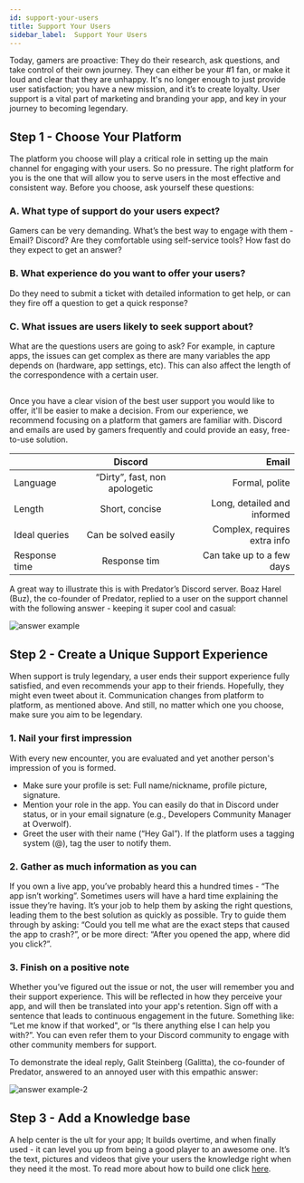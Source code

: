 ```yaml
---
id: support-your-users
title: Support Your Users
sidebar_label:  Support Your Users
---
```


Today, gamers are proactive: They do their research, ask questions, and take control of their own journey.
They can either be your #1 fan, or make it loud and clear that they are unhappy. It's no longer enough to just provide user satisfaction; you have a new mission, and it’s to create loyalty.
User support is a vital part of marketing and branding your app, and key in your journey to becoming legendary.


## Step 1 - Choose Your Platform

The platform you choose will play a critical role in setting up the main channel for engaging with your users. So no pressure.
The right platform for you is the one that will allow you to serve users in the most effective and consistent way. Before you choose, ask yourself these questions:

### A. What type of support do your users expect?

Gamers can be very demanding. What’s the best way to engage with them - Email? Discord? Are they comfortable using self-service tools? How fast do they expect to get an answer?

### B. What experience do you want to offer your users?

Do they need to submit a ticket with detailed information to get help, or can they fire off a question to get a quick response? 

### C. What issues are users likely to seek support about?

What are the questions users are going to ask? For example, in capture apps, the issues can get complex as there are many variables the app depends on (hardware, app settings, etc). This can also affect the length of the correspondence with a certain user.

## 

Once you have a clear vision of the best user support you would like to offer, it'll be easier to make a decision. From our experience, we recommend focusing on a platform that gamers are familiar with.
Discord and emails are used by gamers frequently and could provide an easy, free-to-use solution.

|               |      Discord                  |      Email                   |
|---------------|:-----------------------------:|-----------------------------:|
| Language      | “Dirty”, fast, non apologetic | Formal, polite               |
| Length        | Short, concise                | Long, detailed and informed  |
| Ideal queries | Can be solved easily          | Complex, requires extra info |
| Response time | Response tim                  | Can take up to a few days    |

A great way to illustrate this is with Predator’s Discord server.
Boaz Harel (Buz), the co-founder of Predator, replied to a user on the support channel with the following answer -  keeping it super cool and casual:

![answer example](../assets/start/answer-example.png)

## Step 2 - Create a Unique Support Experience


When support is truly legendary, a user ends their support experience fully satisfied, and even recommends your app to their friends.
Hopefully, they might even tweet about it.
Communication changes from platform to platform, as mentioned above. And still, no matter which one you choose, make sure you aim to be legendary. 

### 1. Nail your first impression

With every new encounter, you are evaluated and yet another person's impression of you is formed.
* Make sure your profile is set: Full name/nickname, profile picture, signature.
* Mention your role in the app. You can easily do that in Discord under status, or in your email signature (e.g., Developers Community Manager at Overwolf). 
* Greet the user with their name (“Hey Gal”). If the platform uses a tagging system (@), tag the user to notify them.

### 2. Gather as much information as you can

If you own a live app, you’ve probably heard this a hundred times - “The app isn’t working”.
Sometimes users will have a hard time explaining the issue they’re having. It’s your job to help them by asking the right questions, leading them to the best solution as quickly as possible. Try to guide them through by asking: “Could you tell me what are the exact steps that caused the app to crash?”, or be more direct: “After you opened the app, where did you click?”.

### 3. Finish on a positive note

Whether you’ve figured out the issue or not, the user will remember you and their support experience. This will be reflected in how they perceive your app, and will then be translated into your app's retention.
Sign off with a sentence that leads to continuous engagement in the future. Something like: “Let me know if that worked", or “Is there anything else I can help you with?”. You can even refer them to your Discord community to engage with other community members for support. 

To demonstrate the ideal reply, Galit Steinberg (Galitta), the co-founder of Predator, answered to an annoyed user with this empathic answer:

![answer example-2](../assets/start/answer-example-2.png)


## Step 3 - Add a Knowledge base

A help center is the ult for your app; It builds overtime, and when finally used - it can level you up from being a good player to an awesome one. It’s the text, pictures and videos that give your users the knowledge right when they need it the most.
To read more about how to build one click [here](add-a-knowledge-base-to-app).
